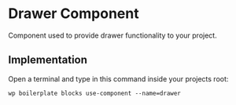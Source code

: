 
<Meta of={ComponentData} name='About' />

# Drawer Component

Component used to provide drawer functionality to your project.

## Implementation

Open a terminal and type in this command inside your projects root:

```shell
wp boilerplate blocks use-component --name=drawer
```
